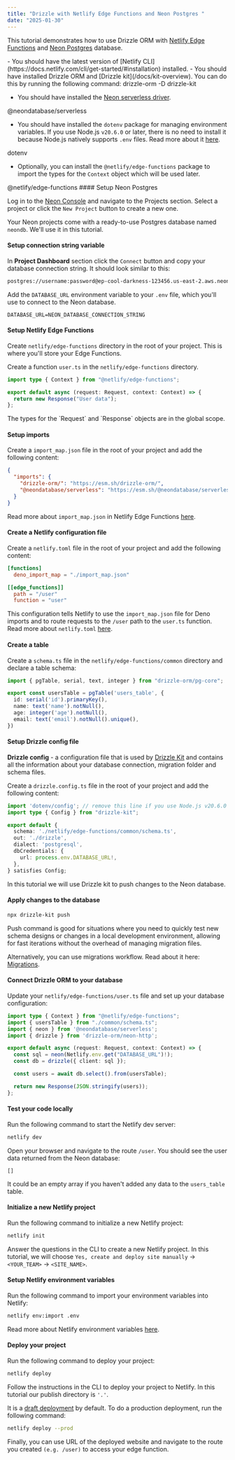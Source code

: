 ```yaml
---
title: "Drizzle with Netlify Edge Functions and Neon Postgres "
date: "2025-01-30"
---
```



This tutorial demonstrates how to use Drizzle ORM with [Netlify Edge Functions](https://docs.netlify.com/edge-functions/overview/) and [Neon Postgres](https://neon.tech/) database.

<Prerequisites>
- You should have the latest version of [Netlify CLI](https://docs.netlify.com/cli/get-started/#installation) installed.
- You should have installed Drizzle ORM and [Drizzle kit](/docs/kit-overview). You can do this by running the following command:
<Npm>
drizzle-orm
-D drizzle-kit
</Npm>

- You should have installed the [Neon serverless driver](https://neon.tech/docs/serverless/serverless-driver). 
<Npm>
  @neondatabase/serverless
</Npm>

- You should have installed the `dotenv` package for managing environment variables. If you use Node.js `v20.6.0` or later, there is no need to install it because Node.js natively supports `.env` files. Read more about it [here](https://nodejs.org/en/blog/release/v20.6.0#built-in-env-file-support).
<Npm>
  dotenv
</Npm>

- Optionally, you can install the `@netlify/edge-functions` package to import the types for the `Context` object which will be used later.
<Npm>
  @netlify/edge-functions
</Npm>
</Prerequisites>

<Steps>
#### Setup Neon Postgres

Log in to the [Neon Console](https://console.neon.tech/app/projects) and navigate to the Projects section. Select a project or click the `New Project` button to create a new one. 

Your Neon projects come with a ready-to-use Postgres database named `neondb`. We'll use it in this tutorial.

#### Setup connection string variable

In **Project Dashboard** section click the `Connect` button and copy your database connection string. It should look similar to this:

```bash
postgres://username:password@ep-cool-darkness-123456.us-east-2.aws.neon.tech/neondb?sslmode=require
```

Add the `DATABASE_URL` environment variable to your `.env` file, which you'll use to connect to the Neon database.

```text copy
DATABASE_URL=NEON_DATABASE_CONNECTION_STRING
```

#### Setup Netlify Edge Functions

Create `netlify/edge-functions` directory in the root of your project. This is where you'll store your Edge Functions.

Create a function `user.ts` in the `netlify/edge-functions` directory.

```typescript copy filename="netlify/edge-functions/user.ts"
import type { Context } from "@netlify/edge-functions";

export default async (request: Request, context: Context) => {
  return new Response("User data");
};
```

<Callout type="warning">
The types for the `Request` and `Response` objects are in the global scope.
</Callout>

#### Setup imports

Create a `import_map.json` file in the root of your project and add the following content:

```json copy filename="import_map.json"
{
  "imports": {
    "drizzle-orm/": "https://esm.sh/drizzle-orm/",
    "@neondatabase/serverless": "https://esm.sh/@neondatabase/serverless"
  }
}
```

Read more about `import_map.json` in Netlify Edge Functions [here](https://docs.netlify.com/edge-functions/api/#import-maps).

#### Create a Netlify configuration file

Create a `netlify.toml` file in the root of your project and add the following content:

```toml copy filename="netlify.toml"
[functions]
  deno_import_map = "./import_map.json"

[[edge_functions]]
  path = "/user"
  function = "user"
```

This configuration tells Netlify to use the `import_map.json` file for Deno imports and to route requests to the `/user` path to the `user.ts` function. 
Read more about `netlify.toml` [here](https://docs.netlify.com/configure-builds/file-based-configuration/).

#### Create a table

Create a `schema.ts` file in the `netlify/edge-functions/common` directory and declare a table schema:

```typescript copy filename="netlify/edge-functions/common/schema.ts"
import { pgTable, serial, text, integer } from "drizzle-orm/pg-core";

export const usersTable = pgTable('users_table', {
  id: serial('id').primaryKey(),
  name: text('name').notNull(),
  age: integer('age').notNull(),
  email: text('email').notNull().unique(),
})
```

#### Setup Drizzle config file

**Drizzle config** - a configuration file that is used by [Drizzle Kit](/docs/kit-overview) and contains all the information about your database connection, migration folder and schema files.

Create a `drizzle.config.ts` file in the root of your project and add the following content:

```typescript copy filename="drizzle.config.ts"
import 'dotenv/config'; // remove this line if you use Node.js v20.6.0 or later
import type { Config } from "drizzle-kit";

export default {
  schema: './netlify/edge-functions/common/schema.ts',
  out: './drizzle',
  dialect: 'postgresql',
  dbCredentials: {
    url: process.env.DATABASE_URL!,
  },
} satisfies Config;
```

In this tutorial we will use Drizzle kit to push changes to the Neon database.

#### Apply changes to the database

```bash copy
npx drizzle-kit push
```
<Callout type="warning">Push command is good for situations where you need to quickly test new schema designs or changes in a local development environment, allowing for fast iterations without the overhead of managing migration files.</Callout>

Alternatively, you can use migrations workflow. Read about it here: [Migrations](/docs/migrations).

#### Connect Drizzle ORM to your database

Update your `netlify/edge-functions/user.ts` file and set up your database configuration:

```typescript copy filename="netlify/edge-functions/user.ts"
import type { Context } from "@netlify/edge-functions";
import { usersTable } from "./common/schema.ts";
import { neon } from '@neondatabase/serverless';
import { drizzle } from 'drizzle-orm/neon-http';

export default async (request: Request, context: Context) => {
  const sql = neon(Netlify.env.get("DATABASE_URL")!);
  const db = drizzle({ client: sql });

  const users = await db.select().from(usersTable);

  return new Response(JSON.stringify(users));
};
```

#### Test your code locally

Run the following command to start the Netlify dev server:

```bash copy
netlify dev
```

Open your browser and navigate to the route `/user`. You should see the user data returned from the Neon database:

```plaintext
[]
```

It could be an empty array if you haven't added any data to the `users_table` table.

#### Initialize a new Netlify project

Run the following command to initialize a new Netlify project:

```bash copy
netlify init
```

Answer the questions in the CLI to create a new Netlify project. In this tutorial, we will choose `Yes, create and deploy site manually` -> `<YOUR_TEAM>` -> `<SITE_NAME>`.

#### Setup Netlify environment variables

Run the following command to import your environment variables into Netlify:

```bash copy
netlify env:import .env
```

Read more about Netlify environment variables [here](https://docs.netlify.com/environment-variables/get-started/).

#### Deploy your project

Run the following command to deploy your project:

```bash copy
netlify deploy
```

Follow the instructions in the CLI to deploy your project to Netlify. In this tutorial our publish directory is `'.'`.

It is a [draft deployment](https://docs.netlify.com/cli/get-started/#draft-deploys) by default.
To do a production deployment, run the following command:

```bash copy
netlify deploy --prod
```

</Steps>

Finally, you can use URL of the deployed website and navigate to the route you created `(e.g. /user)` to access your edge function.

